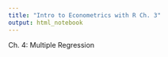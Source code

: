 ```yaml
---
title: "Intro to Econometrics with R Ch. 3"
output: html_notebook
---
```


Ch. 4: Multiple Regression



